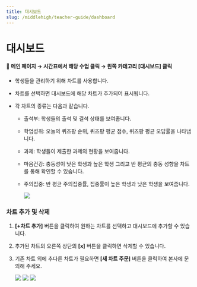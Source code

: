 ```yaml
---
title: 대시보드
slug: /middlehigh/teacher-guide/dashboard
---
```



# 대시보드

#### 📍 메인 페이지 → 시간표에서 해당 수업 클릭 → 왼쪽 카테고리 [대시보드] 클릭

- 학생들을 관리하기 위해 차트를 사용합니다.
- 차트를 선택하면 대시보드에 해당 차트가 추가되어 표시됩니다.
- 각 차트의 종류는 다음과 같습니다.

  - 출석부: 학생들의 출석 및 결석 상태를 보여줍니다.
  - 학업성취: 오늘의 퀴즈팡 순위, 퀴즈팡 평균 점수, 퀴즈팡 평균 오답률을 나타냅니다.
  - 과제: 학생들이 제출한 과제의 현황을 보여줍니다.
  - 마음건강: 충동성이 낮은 학생과 높은 학생 그리고 반 평균의 충동 성향을 차트를 통해 확인할 수 있습니다.
  - 주의집중: 반 평균 주의집중률, 집중률이 높은 학생과 낮은 학생을 보여줍니다.

    <Image src="/img/kr/middlehigh/teacher/07-01.jpg" size="lg" />

### 차트 추가 및 삭제

1. **\[+차트 추가]** 버튼을 클릭하여 원하는 차트를 선택하고 대시보드에 추가할 수 있습니다.
2. 추가된 차트의 오른쪽 상단의 **\[x]** 버튼을 클릭하면 삭제할 수 있습니다.
3. 기존 차트 외에 추다른 차트가 필요하면 **\[새 차트 주문]** 버튼을 클릭하여 본사에 문의해 주세요.

   <Image src="/img/kr/middlehigh/teacher/07-02.jpg" size="lg" />
   <Image src="/img/kr/middlehigh/teacher/07-03.jpg" size="lg" />
   <Image src="/img/kr/middlehigh/teacher/07-04.jpg" size="lg" />
